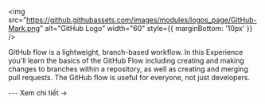 
<img
    src="https://github.githubassets.com/images/modules/logos_page/GitHub-Mark.png"
    alt="GitHub Logo"
    width="60"
    style={{ marginBottom: '10px' }}
  />

<CardLayout title="Intro to GitHub">
  <p>
    GitHub flow is a lightweight, branch-based workflow. In this Experience you'll learn the basics of the GitHub Flow including creating and making changes to branches within a repository, as well as creating and merging pull requests. The GitHub flow is useful for everyone, not just developers.
  </p>
  ---
  <Link to="/docs/List/github-intro">Xem chi tiết →</Link>
</CardLayout>
